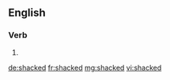 ==English==

===Verb===
{{head|en}}

# {{en-past of|shack}}

[[de:shacked]]
[[fr:shacked]]
[[mg:shacked]]
[[vi:shacked]]